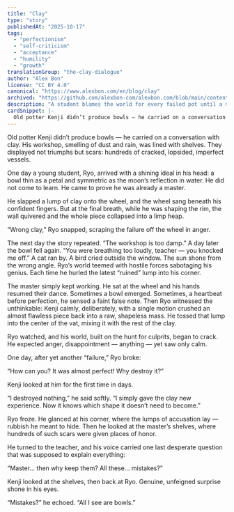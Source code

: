 ```yaml
---
title: "Clay"
type: "story"
publishedAt: "2025-10-17"
tags:
  - "perfectionism"
  - "self-criticism"
  - "acceptance"
  - "humility"
  - "growth"
translationGroup: "the-clay-dialogue"
author: "Alex Bon"
license: "CC BY 4.0"
canonical: "https://www.alexbon.com/en/blog/clay"
archived: "https://github.com/alexbon-com/alexbon.com/blob/main/content/en/stories/clay.mdx"
description: "A student blames the world for every failed pot until a master potter shows him how imperfect vessels become teachers, not trash."
cardSnippet: |-
  Old potter Kenji didn’t produce bowls — he carried on a conversation with clay. His workshop, smelling of dust and rain, was lined with shelves. They displayed not triumphs but scars: hundreds of cracked, lopsided, imperfect vessels. One day a young student, Ryo, arrived with a shining ideal in his head: a bowl thin as a petal and symmetric as the moon’s reflection in water.
---
```


Old potter Kenji didn’t produce bowls — he carried on a conversation with clay. His workshop, smelling of dust and rain, was lined with shelves. They displayed not triumphs but scars: hundreds of cracked, lopsided, imperfect vessels.

One day a young student, Ryo, arrived with a shining ideal in his head: a bowl thin as a petal and symmetric as the moon’s reflection in water. He did not come to learn. He came to prove he was already a master.

He slapped a lump of clay onto the wheel, and the wheel sang beneath his confident fingers. But at the final breath, while he was shaping the rim, the wall quivered and the whole piece collapsed into a limp heap.

“Wrong clay,” Ryo snapped, scraping the failure off the wheel in anger.

The next day the story repeated. “The workshop is too damp.” A day later the bowl fell again. “You were breathing too loudly, teacher — you knocked me off.” A cat ran by. A bird cried outside the window. The sun shone from the wrong angle. Ryo’s world teemed with hostile forces sabotaging his genius. Each time he hurled the latest “ruined” lump into his corner.

The master simply kept working. He sat at the wheel and his hands resumed their dance. Sometimes a bowl emerged. Sometimes, a heartbeat before perfection, he sensed a faint false note. Then Ryo witnessed the unthinkable: Kenji calmly, deliberately, with a single motion crushed an almost flawless piece back into a raw, shapeless mass. He tossed that lump into the center of the vat, mixing it with the rest of the clay.

Ryo watched, and his world, built on the hunt for culprits, began to crack. He expected anger, disappointment — anything — yet saw only calm.

One day, after yet another “failure,” Ryo broke:

“How can you? It was almost perfect! Why destroy it?”

Kenji looked at him for the first time in days.

“I destroyed nothing,” he said softly. “I simply gave the clay new experience. Now it knows which shape it doesn’t need to become.”

Ryo froze. He glanced at his corner, where the lumps of accusation lay — rubbish he meant to hide. Then he looked at the master’s shelves, where hundreds of such scars were given places of honor.

He turned to the teacher, and his voice carried one last desperate question that was supposed to explain everything:

“Master… then why keep them? All these… mistakes?”

Kenji looked at the shelves, then back at Ryo. Genuine, unfeigned surprise shone in his eyes.

“Mistakes?” he echoed. “All I see are bowls.”
